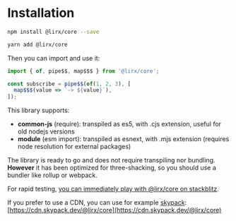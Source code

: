 # Installation


<Tabs groupId="package-managers">
  <TabItem value="npm" label="npm">

```bash
npm install @lirx/core --save
```

  </TabItem>
  <TabItem value="yarn" label="Yarn">

```bash
yarn add @lirx/core
```

  </TabItem>
</Tabs>

Then you can import and use it:

```ts
import { of, pipe$$, map$$$ } from '@lirx/core';

const subscribe = pipe$$(of(1, 2, 3), [
  map$$$(value => `-> ${value}`),
]);
```

This library supports:

- **common-js** (require): transpiled as es5, with .cjs extension, useful for old nodejs versions
- **module** (esm import): transpiled as esnext, with .mjs extension (requires node resolution for external packages)

The library is ready to go and does not require transpiling nor bundling. **However** it has been optimized for three-shacking,
so you should use a bundler like rollup or webpack.

For rapid testing, [you can immediately play with @lirx/core on stackblitz](https://stackblitz.com/edit/typescript-5ksaqe?devToolsHeight=33&file=index.ts).

If you prefer to use a CDN, you can use for example [skypack](https://www.skypack.dev/):
[https://cdn.skypack.dev/@lirx/core](https://cdn.skypack.dev/@lirx/core)


